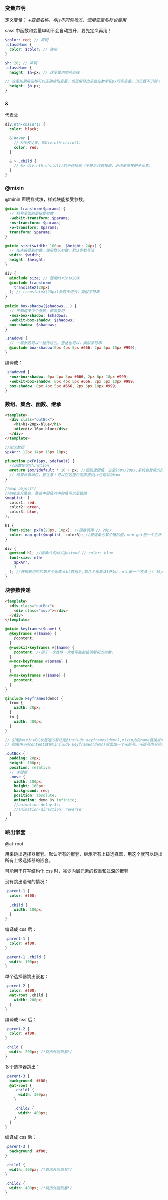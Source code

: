 ### 变量声明

定义变量： $+变量名称，与js不同的地方，使用变量名称也要用$

sass 中函数和变量申明不会自动提升，要先定义再用！

```scss
$color: red; // 声明
.className {
  color: $color; // 使用
}
```

```scss
$h: 20; // 声明
.className {
  height: $h+px; // 这里要用加号链接

// 这里如果用空格可以正确读取变量，但是编译出来会在数字和px间多空格，浏览器不识别！！！
  height: $h px;
}
```

### &

代表父

```scss
div:nth-child(1) {
  color: black;

  &:hover {
    // &代表父亲，即div:nth-child(1)
    color: red;
  }

  & > .child {
    // &> div:nth-child(1)的子选择器（不是后代选择器，必须是直接的子元素）
  }
}
```

### @mixin

@minin 声明样式块，样式块能接受参数，

```scss
@mixin transform($params) {
  // 括号里面的是接受参数
  -webkit-transform: $params;
  -ms-transform: $params;
  -o-transform: $params;
  transform: $params;
}

@mixin size($width: 100px, $height: 24px) {
  // 如未接受到参数，使用默认参数，默认参数写法
  width: $width;
  height: $height;
}

div {
  @include size; // 使用mixin样式块
  @include transform(
    translateX(20px)
  ); // translateX(20px)参数传进去，类似字符串
}
```

```scss
@mixin box-shadow($shadows...) {
  // 不知道多少个参数，都需要用
  -moz-box-shadow: $shadows;
  -webkit-box-shadow: $shadows;
  box-shadow: $shadows;
}

.shadows {
  // 一堆参数可以一起传进去。空格也可以，类似字符串
  @include box-shadow(0px 4px 5px #666, 2px 6px 10px #999);
}
```

编译成：

```css
.shadowed {
  -moz-box-shadow: 0px 4px 5px #666, 2px 6px 10px #999;
  -webkit-box-shadow: 0px 4px 5px #666, 2px 6px 10px #999;
  box-shadow: 0px 4px 5px #666, 2px 6px 10px #999;
}
```

### 数组、集合、函数、继承


<div>
  <ScssBase1 />
</div>

```html
<template>
  <div class="outBox">
    <h1>h1-20px-blue</h1>
    <div>div-16px-blue</div>
  </div>
</template>
```

```scss
//定义数组
$pxArr: 12px 14px 16px 18px;

@function pxFn($px, $default) {
  //函数定义@function
  @return $px/$default * 10 + px; //函数返回值，这里16px/20px,系统会智能的把px约分掉，而不是报错，
  // 结果没有单位，要注意！可以在这里后面直接加px也可以加+px
}

/*map object*/
//map定义集合，集合中键值对中的值可以是数组
$mapList: (
  color1: red,
  color2: green,
  color3: blue,
);

h1 {
  font-size: pxFn(20px, 10px); //函数调用 // 20px
  color: map-get($mapList, color3); //获得集合某个键的值，map-get是一个方法
}

div {
  @extend h1; //继承h1的样式@extend // color: blue
  font-size: nth(
    $pxArr,
    3
  ); //获得数组中的第三个元素nth(数组名,第几个元素从1开始)，nth是一个方法 // 16px
}
```

### 块参数传递


<div>
  <ScssBase2 />
</div>

```html
<template>
  <div class="outBox">
    <div class="move"></div>
  </div>
</template>
```

```scss
@mixin keyframes($name) {
  @keyframes #{$name} {
    @content;
  }
  @-webkit-keyframes #{$name} {
    @content; //用于一次性传一大堆可能被错误解析的参数，
  }
  @-moz-keyframes #{$name} {
    @content;
  }
  @-ms-keyframes #{$name} {
    @content;
  }
}

@include keyframes(demo) {
  from {
    width: 20px;
  }
  to {
    width: 400px;
  }
}

// 引用@mixin样式块普通的写法是@include keyframes(demo),mixin内的name替换成demo字符串
// 如果用于@content就在@include keyframes(demo)后面加一个花括号。花括号内容传到@content位置

.outBox {
  padding: 20px;
  height: 100px;
  position: relative;
  // 关键帧
  .move {
    width: 100px;
    height: 100px;
    background: red;
    position: absolute;
    animation: demo 8s infinite;
    //animation-delay:3s;
    //animation-direction: reverse;
  }
}
```

### 跳出嵌套

@at-root

用来跳出选择器嵌套。默认所有的嵌套，继承所有上级选择器，用这个就可以跳出所有上级选择器的嵌套。

可能用于在写结构化 css 时，减少内层元素的权重和过深的嵌套

没有跳出语句的情况：

```scss
.parent-1 {
  color: #f00;

  .child {
    width: 100px;
  }
}
```

编译成 css 后：

```css
.parent-1 {
  color: #f00;
}

.parent-1 .child {
  width: 100px;
}
```

单个选择器跳出嵌套：

```scss
.parent-2 {
  color: #f00;
  @at-root .child {
    width: 200px;
  }
}
```

编译成 css 后：

```css
.parent-2 {
  color: #f00;
}

.child {
  width: 200px; /*跳出外层嵌套*/
}
```

多个选择器跳出：

```scss
.parent-3 {
  background: #f00;
  @at-root {
    .child1 {
      width: 300px;
    }

    .child2 {
      width: 400px;
    }
  }
}
```

编译成 css 后：

```css
.parent-3 {
  background: #f00;
}

.child1 {
  width: 300px; /*跳出外层嵌套*/
}

.child2 {
  width: 400px; /*跳出外层嵌套*/
}
```
